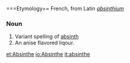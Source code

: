 ===Etymology==
French, from Latin ''[[absinthium]]''

===Noun===
#Variant spelling of [[absinth]]
#An anise flavored liqour.

[[et:Absinthe]]
[[io:Absinthe]]
[[it:absinthe]]